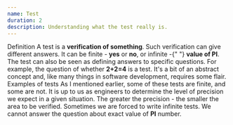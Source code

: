 ```yaml
---
name: Test
duration: 2
description: Understanding what the test really is.
---
```


<Section>
  <XL>Definition</XL>
  <M>
    A test is a <B>verification of something</B>. Such verification can give
    different answers. It can be finite - <B>yes</B> or <B>no</B>, or infinite -{" "}
    <B>value of PI</B>.
  </M>
  <M>
    The test can also be seen as defining answers to specific questions. For
    example, the question of whether <B>2+2=4</B> is a test. It's a bit of an
    abstract concept and, like many things in software development, requires
    some flair.
  </M>
</Section>

<Section>
  <XL>Examples of tests</XL>
  <List items="Is 2+2=4?,Is the user at /user/1/ address when the button is clicked?,Did the application show a validation error?,What is the value of PI?,Does Kate love Paul?,Is Diune a good book?" />
  <M>
    As I mentioned earlier, some of these tests are finite, and some are not. It
    is up to us as engineers to determine the level of precision we expect in a
    given situation. The greater the precision - the smaller the area to be
    verified.
  </M>
  <M>
    Sometimes we are forced to write infinite tests. We cannot answer the
    question about exact value of <B>PI</B> number.
  </M>
</Section>
